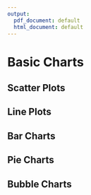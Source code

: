 ```yaml
---
output:
  pdf_document: default
  html_document: default
---
```

# Basic Charts

## Scatter Plots

## Line Plots

## Bar Charts

## Pie Charts

## Bubble Charts